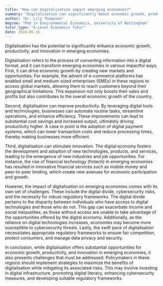 ```yaml
---
title: "How can digitalization impact emerging economies?"
summary: "Digitalisation can significantly boost economic growth, productivity, and innovation in emerging economies."
author: "Dr. Lily Thompson"
degree: "PhD in Environmental Economics, University of Nottingham"
tutor_type: "A-Level Economics Tutor"
date: 2024-06-16
---
```


Digitalisation has the potential to significantly enhance economic growth, productivity, and innovation in emerging economies.

Digitalisation refers to the process of converting information into a digital format, and it can transform emerging economies in various impactful ways. First, it can drive economic growth by creating new markets and opportunities. For example, the advent of e-commerce platforms has enabled small and medium-sized enterprises (SMEs) in these regions to access global markets, allowing them to reach customers beyond their geographical limitations. This expansion not only boosts their sales and profits but also contributes to the overall economic growth of the country.

Second, digitalisation can improve productivity. By leveraging digital tools and technologies, businesses can automate routine tasks, streamline operations, and enhance efficiency. These improvements can lead to substantial cost savings and increased output, ultimately driving productivity higher. A case in point is the adoption of digital payment systems, which can lower transaction costs and reduce processing times, thereby making businesses more efficient.

Third, digitalisation can stimulate innovation. The digital economy fosters the development and adoption of new technologies, products, and services, leading to the emergence of new industries and job opportunities. For instance, the rise of financial technology (fintech) in emerging economies has resulted in innovative financial services such as mobile money and peer-to-peer lending, which create new avenues for economic participation and growth.

However, the impact of digitalisation on emerging economies comes with its own set of challenges. These include the digital divide, cybersecurity risks, and the necessity for robust regulatory frameworks. The digital divide pertains to the disparity between individuals who have access to digital technologies and those who do not. This gap can exacerbate income and social inequalities, as those without access are unable to take advantage of the opportunities offered by the digital economy. Additionally, as the reliance on digital technologies increases, economies may become more susceptible to cybersecurity threats. Lastly, the swift pace of digitalisation necessitates appropriate regulatory frameworks to ensure fair competition, protect consumers, and manage data privacy and security.

In conclusion, while digitalisation offers substantial opportunities for economic growth, productivity, and innovation in emerging economies, it also presents challenges that must be addressed. Policymakers in these regions should implement strategies to maximize the benefits of digitalisation while mitigating its associated risks. This may involve investing in digital infrastructure, promoting digital literacy, enhancing cybersecurity measures, and developing suitable regulatory frameworks.
    